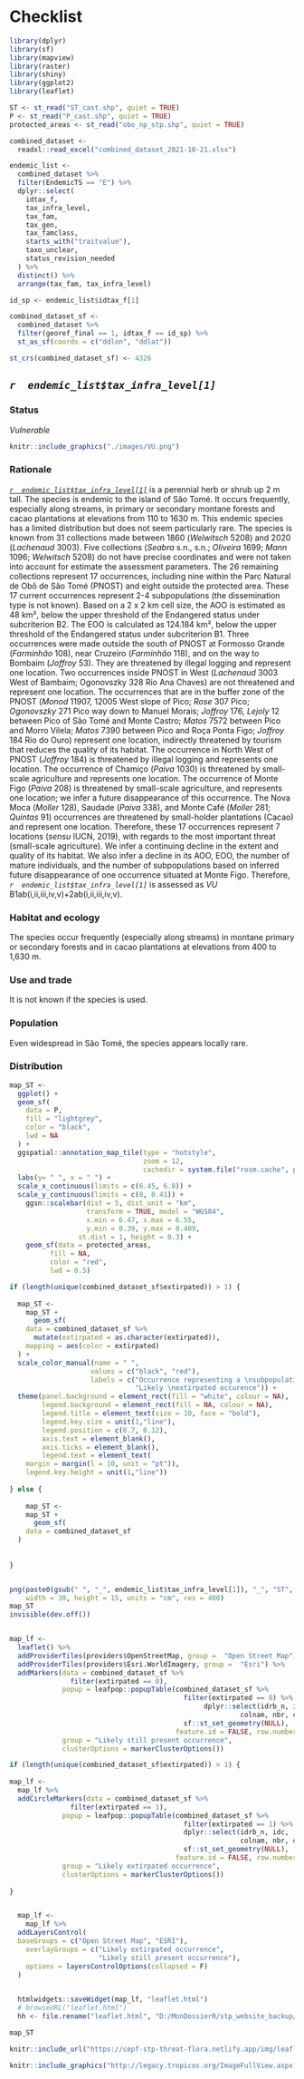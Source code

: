 # Checklist {#sp-list}



```r
library(dplyr)
library(sf)
library(mapview)
library(raster)
library(shiny)
library(ggplot2)
library(leaflet)
```


```r

ST <- st_read("ST_cast.shp", quiet = TRUE)
P <- st_read("P_cast.shp", quiet = TRUE)
protected_areas <- st_read("obo_np_stp.shp", quiet = TRUE)

combined_dataset <- 
  readxl::read_excel("combined_dataset_2021-10-21.xlsx")

endemic_list <-
  combined_dataset %>%
  filter(EndemicTS == "E") %>%
  dplyr::select(
    idtax_f,
    tax_infra_level,
    tax_fam,
    tax_gen,
    tax_famclass,
    starts_with("traitvalue"),
    taxo_unclear,
    status_revision_needed
  ) %>%
  distinct() %>%
  arrange(tax_fam, tax_infra_level)

```

```r

id_sp <- endemic_list$idtax_f[1]

combined_dataset_sf <- 
  combined_dataset %>%
  filter(georef_final == 1, idtax_f == id_sp) %>%
  st_as_sf(coords = c("ddlon", "ddlat"))

st_crs(combined_dataset_sf) <- 4326

```


## *`r  endemic_list$tax_infra_level[1]`*



### Status 

_Vulnerable_

```r
knitr::include_graphics("./images/VU.png")
```

### Rationale

[*`r  endemic_list$tax_infra_level[1]`*](https://tropicos.org/name/100299918) is a perennial herb or shrub up 2 m tall. The species is endemic to the island of São Tomé. It occurs frequently, especially along streams, in primary or secondary montane forests and cacao plantations at elevations from 110 to 1630 m. This endemic species has a limited distribution but does not seem particularly rare. The species is known from 31 collections made between 1860 (*Welwitsch* 5208) and 2020 (*Lachenaud* 3003). Five collections (*Seabra* s.n., s.n.; *Oliveira* 1699; *Mann* 1096; *Welwitsch* 5208) do not have precise coordinates and were not taken into account for estimate the assessment parameters. The 26 remaining collections represent 17 occurrences, including nine within the Parc Natural de Obô de São Tomé (PNOST) and eight outside the protected area. These 17 current occurrences represent 2-4 subpopulations (the dissemination type is not known). Based on a 2 x 2 km cell size, the AOO is estimated as 48 km², below the upper threshold of the Endangered status under subcriterion B2. The EOO is calculated as 124.184 km², below the upper threshold of the Endangered status under subcriterion B1. Three occurrences were made outside the south of PNOST at Formosso Grande (*Farminhão* 108), near Cruzeiro (*Farminhão* 118), and on the way to Bombaim (*Joffroy* 53). They are threatened by illegal logging and represent one location. Two occurrences inside PNOST in West (*Lachenaud* 3003 West of Bambaim; Ogonovszky 328 Rio Ana Chaves) are not threatened and represent one location. The occurrences that are in the buffer zone of the PNOST (*Monod* 11907, 12005 West slope of Pico; *Rose* 307 Pico; *Ogonovszky* 271 Pico way down to Manuel Morais; *Joffroy* 176, *Lejoly* 12 between Pico of São Tomé and Monte Castro; *Matos* 7572 between Pico and Morro Vilela; *Matos* 7390 between Pico and Roça Ponta Figo; *Joffroy* 184 Rio do Ouro) represent one location, indirectly threatened by tourism that reduces the quality of its habitat. The occurrence in North West of PNOST (*Joffroy* 184) is threatened by illegal logging and represents one location. The occurrence of Chamiço (*Paiva* 1030) is threatened by small-scale agriculture and represents one location. The occurrence of Monte Figo (*Paiva* 208) is threatened by small-scale agriculture, and represents one location; we infer a future disappearance of this occurrence. The Nova Moca (*Moller* 128), Saudade (*Paiva* 338), and Monte Café (*Moller* 281; *Quintas* 91) occurrences are threatened by small-holder plantations (Cacao) and represent one location. Therefore, these 17 occurrences represent 7 locations (*sensu* IUCN, 2019), with regards to the most important threat (small-scale agriculture). We infer a continuing decline in the extent and quality of its habitat. We also infer a decline in its AOO, EOO, the number of mature individuals, and the number of subpopulations based on inferred future disappearance of one occurrence situated at Monte Figo. Therefore, *`r  endemic_list$tax_infra_level[1]`* is assessed as _VU_ B1ab(i,ii,iii,iv,v)+2ab(i,ii,iii,iv,v).


### Habitat and ecology

The species occur frequently (especially along streams) in montane primary or secondary forests and in cacao plantations at elevations from 400 to 1,630 m.

### Use and trade

It is not known if the species is used.

### Population

Even widespread in São Tomé, the species appears locally rare.


### Distribution

```r


map_ST <- 
  ggplot() +
  geom_sf(
    data = P,
    fill = "lightgrey",
    color = "black",
    lwd = NA
  ) +
  ggspatial::annotation_map_tile(type = "hotstyle",
                                 zoom = 12, 
                                 cachedir = system.file("rosm.cache", package = "ggspatial")) +
  labs(y= " ", x = " ") +
  scale_x_continuous(limits = c(6.45, 6.8)) +
  scale_y_continuous(limits = c(0, 0.41)) +
    ggsn::scalebar(dist = 5, dist_unit = "km",
                   transform = TRUE, model = "WGS84", 
                   x.min = 6.47, x.max = 6.55, 
                   y.min = 0.39, y.max = 0.409, 
                 st.dist = 1, height = 0.3) +
    geom_sf(data = protected_areas,
          fill = NA,
          color = "red",
          lwd = 0.5)

if (length(unique(combined_dataset_sf$extirpated)) > 1) {
  
  map_ST <- 
    map_ST +
      geom_sf(
    data = combined_dataset_sf %>% 
      mutate(extirpated = as.character(extirpated)),
    mapping = aes(color = extirpated)
  ) +
  scale_color_manual(name = " ", 
                    values = c("black", "red"),
                    labels = c("Occurrence representing a \nsubpopulation still present",
                               "Likely \nextirpated occurence")) +
  theme(panel.background = element_rect(fill = "white", colour = NA),
        legend.background = element_rect(fill = NA, colour = NA),
        legend.title = element_text(size = 10, face = "bold"),
        legend.key.size = unit(1,"line"),
        legend.position = c(0.7, 0.12),
        axis.text = element_blank(),
        axis.ticks = element_blank(),
        legend.text = element_text(
    margin = margin(l = 10, unit = "pt")),
    legend.key.height = unit(1,"line"))
  
} else {
  
    map_ST <- 
    map_ST +
      geom_sf(
    data = combined_dataset_sf
  )
  
  
}


png(paste0(gsub(" ", "_", endemic_list$tax_infra_level[1]), "_", "ST", ".png"), 
    width = 30, height = 15, units = "cm", res = 400)
map_ST
invisible(dev.off())


map_lf <- 
  leaflet() %>%
  addProviderTiles(providers$OpenStreetMap, group =  "Open Street Map") %>%
  addProviderTiles(providers$Esri.WorldImagery, group =  "Esri") %>%
  addMarkers(data = combined_dataset_sf %>% 
               filter(extirpated == 0),
             popup = leafpop::popupTable(combined_dataset_sf %>% 
                                           filter(extirpated == 0) %>% 
                                                dplyr::select(idrb_n, idc,
                                                         colnam, nbr, coly, loc_notes, habitat) %>% 
                                           sf::st_set_geometry(NULL), 
                                         feature.id = FALSE, row.numbers = FALSE),
             group = "Likely still present occurrence",
             clusterOptions = markerClusterOptions())

if (length(unique(combined_dataset_sf$extirpated)) > 1) {
  
map_lf <- 
  map_lf %>%
  addCircleMarkers(data = combined_dataset_sf %>% 
               filter(extirpated == 1),
             popup = leafpop::popupTable(combined_dataset_sf %>% 
                                           filter(extirpated == 1) %>% 
                                           dplyr::select(idrb_n, idc,
                                                         colnam, nbr, coly, loc_notes, habitat) %>% 
                                           sf::st_set_geometry(NULL), 
                                         feature.id = FALSE, row.numbers = FALSE),
             group = "Likely extirpated occurrence",
             clusterOptions = markerClusterOptions())
  
}


  map_lf <- 
    map_lf %>% 
  addLayersControl(
  baseGroups = c("Open Street Map", "ESRI"),
    overlayGroups = c("Likely extirpated occurrence",
                      "Likely still present occurrence"),
    options = layersControlOptions(collapsed = F)
  )
  

  htmlwidgets::saveWidget(map_lf, "leaflet.html")
  # browseURL("leaflet.html")
  hh <- file.rename("leaflet.html", "D:/MonDossierR/stp_website_backup/static/img/leaflet.html")

```


```r

map_ST

```


```r
knitr::include_url("https://cepf-stp-threat-flora.netlify.app/img/leaflet")
```


```r
knitr::include_graphics("http://legacy.tropicos.org/ImageFullView.aspx?imageid=100574124")
```
